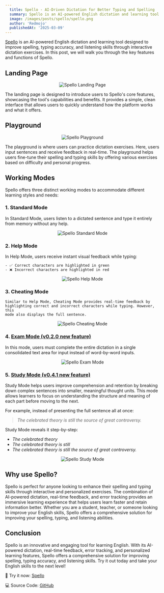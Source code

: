 ```yaml
---
  title: Spello - AI-Driven Dictation for Better Typing and Spelling
  summary: Spello is an AI-powered English dictation and learning tool designed to improve spelling, typing accuracy, and listening skills through interactive dictation exercises.  
  image: /images/posts/spello/spello.png
  author: 'Redmojo'
  publishedAt: '2025-03-09'
---
```


[Spello](https://spello.redmojo.au) is an AI-powered English dictation and
learning tool designed to improve spelling, typing accuracy, and listening
skills through interactive dictation exercises. In this post, we will walk you
through the key features and functions of Spello.

## Landing Page

<div
  align='center'
  style={{
    border: '1px solid black',
    paddingTop: '5px',
    height: 'auto',
    overflow: 'hidden',
    borderRadius: '10px'
  }}
>
  <img
    src='/images/posts/spello/spello-landing.png'
    alt='Spello Landing Page'
    style={{
      display: 'block',
      marginTop: '-5px',
      marginBottom: '-5px'
    }}
  />
</div>

The landing page is designed to introduce users to Spello's core features,
showcasing the tool's capabilities and benefits. It provides a simple, clean
interface that allows users to quickly understand how the platform works and
what it offers.

## Playground

<div
  align='center'
  style={{
    border: '1px solid black',
    paddingTop: '5px',
    height: 'auto',
    overflow: 'hidden',
    borderRadius: '10px'
  }}
>
  <img
    src='/images/posts/spello/spello-playground.png'
    alt='Spello Playground'
    style={{
      display: 'block',
      marginTop: '-5px',
      marginBottom: '-5px'
    }}
  />
</div>

The playground is where users can practice dictation exercises. Here, users
input sentences and receive feedback in real-time. The playground helps users
fine-tune their spelling and typing skills by offering various exercises based
on difficulty and personal progress.

## Working Modes

Spello offers three distinct working modes to accommodate different learning
styles and needs:

### 1. **Standard Mode**

In Standard Mode, users listen to a dictated sentence and type it entirely from
memory without any help.

<div
  align='center'
  style={{
    border: '1px solid black',
    paddingTop: '5px',
    height: 'auto',
    overflow: 'hidden',
    borderRadius: '10px'
  }}
>
  <img
    src='/images/posts/spello-v2/spello-standard-mode-v5.png'
    alt='Spello Standard Mode'
    style={{
      display: 'block', // to remove any bottom space
      marginTop: '-5px', // adjust the top margin to reduce the top inside area
      marginBottom: '-5px' // adjust the bottom margin to reduce the bottom inside area
    }}
  />
</div>

### 2. **Help Mode**

In Help Mode, users receive instant visual feedback while typing:

    - ✅ Correct characters are highlighted in green
    - ❌ Incorrect characters are highlighted in red

<div
  align='center'
  style={{
    border: '1px solid black',
    paddingTop: '5px',
    height: 'auto',
    overflow: 'hidden',
    borderRadius: '10px'
  }}
>
  <img
    src='/images/posts/spello-v2/spello-help-mode-v5.png'
    alt='Spello Help Mode'
    style={{
      display: 'block', // to remove any bottom space
      marginTop: '-5px',
      marginBottom: '-5px'
    }}
  />
</div>

### 3. **Cheating Mode**

    Similar to Help Mode, Cheating Mode provides real-time feedback by
    highlighting correct and incorrect characters while typing. However, this
    mode also displays the full sentence.

<div
  align='center'
  style={{
    border: '1px solid black',
    paddingTop: '5px',
    height: 'auto',
    overflow: 'hidden',
    borderRadius: '10px'
  }}
>
  <img
    src='/images/posts/spello-v2/spello-cheating-mode-v5.png'
    alt='Spello Cheating Mode'
    style={{
      display: 'block', // to remove any bottom space
      marginTop: '-5px',
      marginBottom: '-5px'
    }}
  />
</div>

### 4. [**Exam Mode** (v0.2.0 new feature)](./spello-release-v0.2.0)

In this mode, users must complete the entire dictation in a single consolidated
text area for input instead of word-by-word inputs.

<div
  align='center'
  style={{
    border: '1px solid black',
    paddingTop: '5px',
    height: 'auto',
    overflow: 'hidden',
    borderRadius: '10px'
  }}
>
  <img
    src='/images/posts/spello-v2/spello-exam-mode-v5.png'
    alt='Spello Exam Mode'
    style={{
      display: 'block',
      marginTop: '-5px',
      marginBottom: '-5px'
    }}
  />
</div>

### 5. [**Study Mode** (v0.4.1 new feature)](./spello-release-v0.4.1)

Study Mode helps users improve comprehension and retention by breaking down
complex sentences into smaller, meaningful thought units. This mode allows
learners to focus on understanding the structure and meaning of each part before
moving to the next.

For example, instead of presenting the full sentence all at once:

> _The celebrated theory is still the source of great controversy._

Study Mode reveals it step-by-step:

- _The celebrated theory_
- _The celebrated theory is still_
- _The celebrated theory is still the source of great controversy._

<div
  align='center'
  style={{
    border: '1px solid black',
    paddingTop: '5px',
    height: 'auto',
    overflow: 'hidden',
    borderRadius: '10px'
  }}
>
  <img
    src='/images/posts/spello-v041/spello-study-mode.png'
    alt='Spello Study Mode'
    style={{
      display: 'block',
      marginTop: '-5px',
      marginBottom: '-5px'
    }}
  />
</div>

## Why use Spello?

Spello is perfect for anyone looking to enhance their spelling and typing skills
through interactive and personalized exercises. The combination of AI-powered
dictation, real-time feedback, and error tracking provides an immersive learning
experience that helps users learn faster and retain information better. Whether
you are a student, teacher, or someone looking to improve your English skills,
Spello offers a comprehensive solution for improving your spelling, typing, and
listening abilities.

## Conclusion

Spello is an innovative and engaging tool for learning English. With its
AI-powered dictation, real-time feedback, error tracking, and personalized
learning features, Spello offers a comprehensive solution for improving
spelling, typing accuracy, and listening skills. Try it out today and take your
English skills to the next level!

🔗 Try it now: [Spello](https://spello.redmojo.au)

💻 Source Code: [GitHub](https://github.com/redmojo7/spello)
